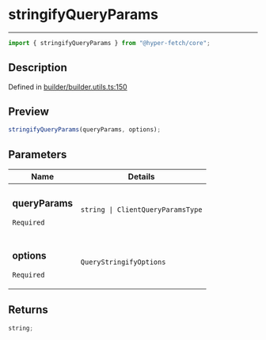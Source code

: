 # stringifyQueryParams

<div class="api-docs__separator" data-reactroot="">

---

</div><div class="api-docs__import" data-reactroot="">

```ts
import { stringifyQueryParams } from "@hyper-fetch/core";
```

</div><div class="api-docs__section">

## Description

</div><div class="api-docs__description"><span class="api-docs__do-not-parse">

</span></div><p class="api-docs__definition">

Defined in
[builder/builder.utils.ts:150](https://github.com/BetterTyped/hyper-fetch/blob/993719ed/packages/core/src/builder/builder.utils.ts#L150)

</p><div class="api-docs__section">

## Preview

</div><div class="api-docs__preview fn">

```ts
stringifyQueryParams(queryParams, options);
```

</div><div class="api-docs__section">

## Parameters

</div>
<div class="api-docs__parameters">
<table>
<thead><tr><th>Name</th><th>Details</th></tr></thead>
<tbody><tr param-data="queryParams"><td class="api-docs__param-name required">

### queryParams

`Required`

</td><td class="api-docs__param-type">

`string | ClientQueryParamsType`

</td></tr><tr param-data="options"><td class="api-docs__param-name required">

### options

`Required`

</td><td class="api-docs__param-type">

`QueryStringifyOptions`

</td></tr></tbody></table></div><div class="api-docs__section">

## Returns

</div><div class="api-docs__returns">

```ts
string;
```

</div>
